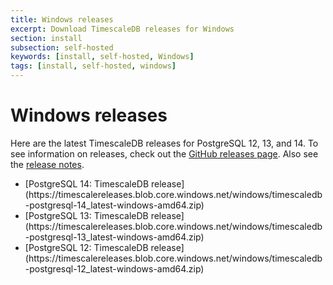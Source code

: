```yaml
---
title: Windows releases
excerpt: Download TimescaleDB releases for Windows
section: install
subsection: self-hosted
keywords: [install, self-hosted, Windows]
tags: [install, self-hosted, windows]
---
```


# Windows releases

Here are the latest TimescaleDB releases for PostgreSQL 12, 13, and 14. To see
information on releases, check out the
[GitHub releases page][gh-releases]. Also see the
[release notes][release-notes].

*   <tag type="download">
    [PostgreSQL 14: TimescaleDB release](https://timescalereleases.blob.core.windows.net/windows/timescaledb-postgresql-14_latest-windows-amd64.zip)
    </tag>
*   <tag type="download">
    [PostgreSQL 13: TimescaleDB release](https://timescalereleases.blob.core.windows.net/windows/timescaledb-postgresql-13_latest-windows-amd64.zip)
    </tag>
*   <tag type="download">
    [PostgreSQL 12: TimescaleDB release](https://timescalereleases.blob.core.windows.net/windows/timescaledb-postgresql-12_latest-windows-amd64.zip)
    </tag>

[gh-releases]: https://github.com/timescale/timescaledb/releases
[release-notes]: /timescaledb/:currentVersion:/overview/release-notes/
